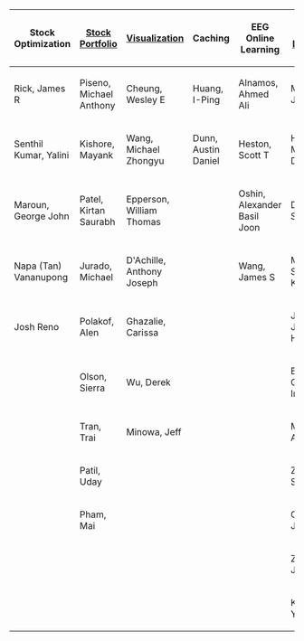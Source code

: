 {| class="wikitable"
!Stock Optimization
![https://vip.gatech.edu/wiki/index.php/Portfolio_Optimization Stock Portfolio]
![[EMADE Visualization Subteam|Visualization]]
!Caching
!EEG Online Learning
![[EMADE Deep Learning Subteam|Deep Learning]]
![[CNN Architecture]]
|-
|Rick, James R
|Piseno, Michael Anthony
|Cheung, Wesley E
|Huang, I-Ping
|Alnamos, Ahmed Ali
|Mosby, Joseph A
|Das, Aniruddha
|-
|Senthil Kumar, Yalini
|Kishore, Mayank
|Wang, Michael Zhongyu
|Dunn, Austin Daniel
|Heston, Scott T
|Hill, Michael David
|Lingineni, Milind
|-
|Maroun, George John
|Patel, Kirtan Saurabh
|Epperson, William Thomas
|
|Oshin, Alexander Basil Joon
|Divan, Sneha S
|Nagaraj, Sanath Srikant
|-
|Napa (Tan) Vananupong
|Jurado, Michael
|D'Achille, Anthony Joseph
|
|Wang, James S
|Masand, Suraj Kishore
|Rajakumar, Joel Devagnanam
|
|-
|Josh Reno
|Polakof, Alen
|Ghazalie, Carissa
|
|
|Jang, Jong Hwa
|Radhakrishnan, Hrisheek
|
|-
|
|Olson, Sierra
|Wu, Derek
|
|
|Essa, Gibran Irfan
|
|-
|
|Tran, Trai
|Minowa, Jeff
|
|
|McDaniel, Aaron
|
|-
|
|Patil, Uday
|
|
|
|Zhang, Samuel
|
|-
|
|Pham, Mai
|
|
|
|Choi, Jiseok
|
|-
|
|
|
|
|
|Zhang, Jinghua
|
|-
|
|
|
|
|
|Kim, Yoonwoo
|
|}